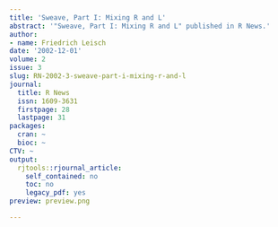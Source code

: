 ```yaml
---
title: 'Sweave, Part I: Mixing R and L'
abstract: '"Sweave, Part I: Mixing R and L" published in R News.'
author:
- name: Friedrich Leisch
date: '2002-12-01'
volume: 2
issue: 3
slug: RN-2002-3-sweave-part-i-mixing-r-and-l
journal:
  title: R News
  issn: 1609-3631
  firstpage: 28
  lastpage: 31
packages:
  cran: ~
  bioc: ~
CTV: ~
output:
  rjtools::rjournal_article:
    self_contained: no
    toc: no
    legacy_pdf: yes
preview: preview.png

---
```

